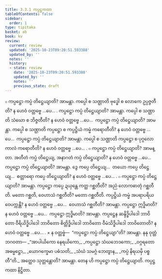 ```yaml
---
title: 3.3.1 ကပ္ပဋ္ဌကထာ
tableOfContents: false
sidebar:
  order: 1
type: tipitaka
basket: ab
book: kv
review:
  current: review
  updated: '2025-10-23T09:20:51.593388'
  updated_by: ''
  notes: ''
  history:
  - state: review
    date: '2025-10-23T09:20:51.593388'
    updated_by: ''
    notes: ''
    previous_state: draft
---
```



<ReviewStatus review={frontmatter.review} showDetails={true} />

<HypothesisAnnotation frontmatter={frontmatter} />

<DynamicBreadcrumb />

<Division number="654" book="kv" e="ch" v="32" p="345">

<Paragraph number="2139" book="kv">
๐ ကပ္ပဋ္ဌော ကပ္ပံ တိဋ္ဌေယျာတိ? အာမန္တာ. ကပ္ပေါ စ သဏ္ဌာတိ ဗုဒ္ဓေါ စ လောကေ ဥပ္ပဇ္ဇတီတိ? န ဟေဝံ ဝတ္တဗ္ဗေ …ပေ… . ကပ္ပဋ္ဌော ကပ္ပံ တိဋ္ဌေယျာတိ? အာမန္တာ. ကပ္ပေါ စ သဏ္ဌာတိ သံဃော စ ဘိဇ္ဇတီတိ? န ဟေဝံ ဝတ္တဗ္ဗေ …ပေ…  ကပ္ပဋ္ဌော ကပ္ပံ တိဋ္ဌေယျာတိ? အာမန္တာ. ကပ္ပေါ စ သဏ္ဌာတိ ကပ္ပဋ္ဌော စ ကပ္ပဋ္ဌိယံ ကမ္မံ ကရောတီတိ? န ဟေဝံ ဝတ္တဗ္ဗေ …ပေ…  ကပ္ပဋ္ဌော ကပ္ပံ တိဋ္ဌေယျာတိ? အာမန္တာ. ကပ္ပေါ စ သဏ္ဌာတိ ကပ္ပဋ္ဌော စ ပုဂ္ဂလော ကာလံ ကရောတီတိ? န ဟေဝံ ဝတ္တဗ္ဗေ …ပေ… .
</Paragraph>

</Division>
<Division number="655" book="kv" e="ch" v="32" p="345">

<Paragraph number="2140" book="kv">
๐ ကပ္ပဋ္ဌော ကပ္ပံ တိဋ္ဌေယျာတိ? အာမန္တာ. အတီတံ ကပ္ပံ တိဋ္ဌေယျ, အနာဂတံ ကပ္ပံ တိဋ္ဌေယျာတိ? န ဟေဝံ ဝတ္တဗ္ဗေ …ပေ…  ကပ္ပဋ္ဌော ကပ္ပံ တိဋ္ဌေယျာတိ? အာမန္တာ. ဒွေ ကပ္ပေ တိဋ္ဌေယျ…  တယော ကပ္ပေ တိဋ္ဌေယျ…  စတ္တာရော ကပ္ပေ တိဋ္ဌေယျာတိ? န ဟေဝံ ဝတ္တဗ္ဗေ …ပေ… .
</Paragraph>

</Division>
<Division number="656" book="kv" e="ch" v="32" p="345">

<Paragraph number="2141" book="kv">
๐ ကပ္ပဋ္ဌော ကပ္ပံ တိဋ္ဌေယျာတိ? အာမန္တာ. ကပ္ပဋ္ဌော ကပ္ပေ ဍယှန္တေ ကတ္ထ ဂစ္ဆတီတိ? အညံ လောကဓာတုံ ဂစ္ဆတီတိ. မတော ဂစ္ဆတိ, ဝေဟာသံ ဂစ္ဆတီတိ? မတော ဂစ္ဆတီတိ. ကပ္ပဋ္ဌိယံ ကမ္မံ အပရာပရိယဝေပက္ကန္တိ? န ဟေဝံ ဝတ္တဗ္ဗေ …ပေ…  ဝေဟာသံ ဂစ္ဆတီတိ? အာမန္တာ. ကပ္ပဋ္ဌော ဣဒ္ဓိမာတိ? န ဟေဝံ ဝတ္တဗ္ဗေ …ပေ…  ကပ္ပဋ္ဌော ဣဒ္ဓိမာတိ? အာမန္တာ. ကပ္ပဋ္ဌေန ဆန္ဒိဒ္ဓိပါဒေါ ဘာဝိတော ဝီရိယိဒ္ဓိပါဒေါ ဘာဝိတော စိတ္တိဒ္ဓိပါဒေါ ဘာဝိတော ဝီမံသိဒ္ဓိပါဒေါ ဘာဝိတောတိ? န ဟေဝံ ဝတ္တဗ္ဗေ …ပေ… .
</Paragraph>

</Division>
<Division number="657" book="kv" e="ch" v="32" p="346">

<Paragraph number="2142" book="kv">
× န ဝတ္တဗ္ဗံ—  “ကပ္ပဋ္ဌော ကပ္ပံ တိဋ္ဌေယျာ”တိ? အာမန္တာ. နနု ဝုတ္တံ ဘဂဝတာ—
</Paragraph>

<Paragraph number="2143" type="verses" book="kv">
_“အာပါယိကော နေရယိကော,_  
_ကပ္ပဋ္ဌော သံဃဘေဒကော;_  
_ဝဂ္ဂရတော အဓမ္မဋ္ဌော,_  
_ယောဂက္ခေမာ ပဓံသတိ;_  
_သံဃံ သမဂ္ဂံ ဘေတွာန,_  
_ကပ္ပံ နိရယမှိ ပစ္စတီ”တိ._  

</Paragraph>

<Paragraph number="2144" book="kv">
အတ္ထေဝ သုတ္တန္တောတိ? အာမန္တာ. တေန ဟိ ကပ္ပဋ္ဌော ကပ္ပံ တိဋ္ဌေယျာတိ.

</Paragraph>
</Division>

<Paragraph number="2145" type="center" book="kv">
ကပ္ပဋ္ဌကထာ နိဋ္ဌိတာ.
</Paragraph>